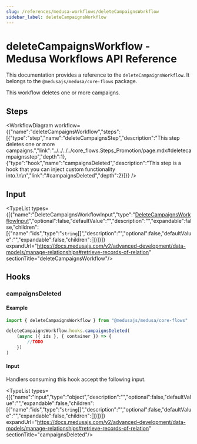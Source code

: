 ```yaml
---
slug: /references/medusa-workflows/deleteCampaignsWorkflow
sidebar_label: deleteCampaignsWorkflow
---
```



# deleteCampaignsWorkflow - Medusa Workflows API Reference

This documentation provides a reference to the `deleteCampaignsWorkflow`. It belongs to the `@medusajs/medusa/core-flows` package.

This workflow deletes one or more campaigns.

## Steps

<WorkflowDiagram workflow={{"name":"deleteCampaignsWorkflow","steps":[{"type":"step","name":"deleteCampaignsStep","description":"This step deletes one or more campaigns.","link":"../../../../core_flows.Steps_Promotion/page.mdx#deletecampaignsstep","depth":1},{"type":"hook","name":"campaignsDeleted","description":"This step is a hook that you can inject custom functionality into.\n\n","link":"#campaignsDeleted","depth":2}]}} />

## Input

<TypeList types={[{"name":"DeleteCampaignsWorkflowInput","type":"[DeleteCampaignsWorkflowInput](../../../../types/core_flows.DeleteCampaignsWorkflowInput/page.mdx)","optional":false,"defaultValue":"","description":"","expandable":false,"children":[{"name":"ids","type":"`string`[]","description":"","optional":false,"defaultValue":"","expandable":false,"children":[]}]}]} expandUrl="https://docs.medusajs.com/v2/advanced-development/data-models/manage-relationships#retrieve-records-of-relation" sectionTitle="deleteCampaignsWorkflow"/>

## Hooks

### campaignsDeleted

#### Example

```ts
import { deleteCampaignsWorkflow } from "@medusajs/medusa/core-flows"

deleteCampaignsWorkflow.hooks.campaignsDeleted(
	(async ({ ids }, { container }) => {
		//TODO
	})
)
```

#### Input

Handlers consuming this hook accept the following input.

<TypeList types={[{"name":"input","type":"object","description":"","optional":false,"defaultValue":"","expandable":false,"children":[{"name":"ids","type":"`string`[]","description":"","optional":false,"defaultValue":"","expandable":false,"children":[]}]}]} expandUrl="https://docs.medusajs.com/v2/advanced-development/data-models/manage-relationships#retrieve-records-of-relation" sectionTitle="campaignsDeleted"/>
